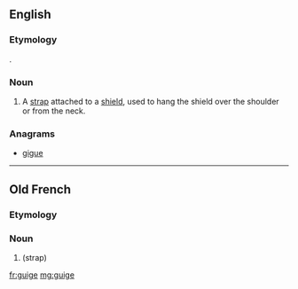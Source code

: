 ==English==
{{wikipedia}}

===Etymology===
{{borrowing|fro}}.

===Noun===
{{en-noun}}

# A [[strap]] attached to a [[shield]], used to hang the shield over the shoulder or from the neck.

===Anagrams===
* [[gigue#English|gigue]]

----

==Old French==

===Etymology===
{{rfe|lang=fro}}

===Noun===
{{fro-noun|f}}

# {{l|en|guige}} (strap)

[[fr:guige]]
[[mg:guige]]